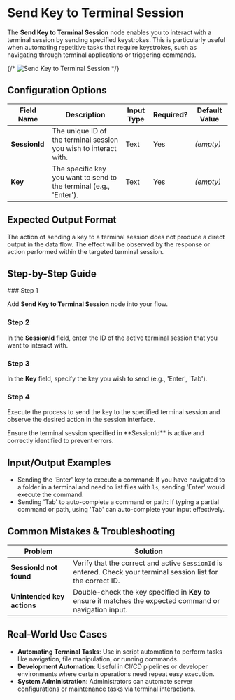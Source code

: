 
# Send Key to Terminal Session

The **Send Key to Terminal Session** node enables you to interact with a terminal session by sending specified keystrokes. This is particularly useful when automating repetitive tasks that require keystrokes, such as navigating through terminal applications or triggering commands.

{/* ![Send Key to Terminal Session](./send-key-to-terminal-session.png) */}

## Configuration Options

| Field Name    | Description                                                        | Input Type | Required? | Default Value |
| ------------- | ------------------------------------------------------------------ | ---------- | --------- | ------------- |
| **SessionId** | The unique ID of the terminal session you wish to interact with.   | Text       | Yes       | _(empty)_     |
| **Key**       | The specific key you want to send to the terminal (e.g., 'Enter'). | Text       | Yes       | _(empty)_     |

## Expected Output Format

The action of sending a key to a terminal session does not produce a direct output in the data flow. The effect will be observed by the response or action performed within the targeted terminal session.

## Step-by-Step Guide

<Steps>
### Step 1

Add **Send Key to Terminal Session** node into your flow.

### Step 2

In the **SessionId** field, enter the ID of the active terminal session that you want to interact with.

### Step 3

In the **Key** field, specify the key you wish to send (e.g., 'Enter', 'Tab').

### Step 4

Execute the process to send the key to the specified terminal session and observe the desired action in the session interface.

</Steps>

<Callout type="warning" title="Important">
  Ensure the terminal session specified in **SessionId** is active and correctly
  identified to prevent errors.
</Callout>

## Input/Output Examples

- Sending the 'Enter' key to execute a command: If you have navigated to a folder in a terminal and need to list files with `ls`, sending 'Enter' would execute the command.
- Sending 'Tab' to auto-complete a command or path: If typing a partial command or path, using 'Tab' can auto-complete your input effectively.

## Common Mistakes & Troubleshooting

| Problem                    | Solution                                                                                                        |
| -------------------------- | --------------------------------------------------------------------------------------------------------------- |
| **SessionId not found**    | Verify that the correct and active `SessionId` is entered. Check your terminal session list for the correct ID. |
| **Unintended key actions** | Double-check the key specified in **Key** to ensure it matches the expected command or navigation input.        |

## Real-World Use Cases

- **Automating Terminal Tasks**: Use in script automation to perform tasks like navigation, file manipulation, or running commands.
- **Development Automation**: Useful in CI/CD pipelines or developer environments where certain operations need repeat easy execution.
- **System Administration**: Administrators can automate server configurations or maintenance tasks via terminal interactions.
